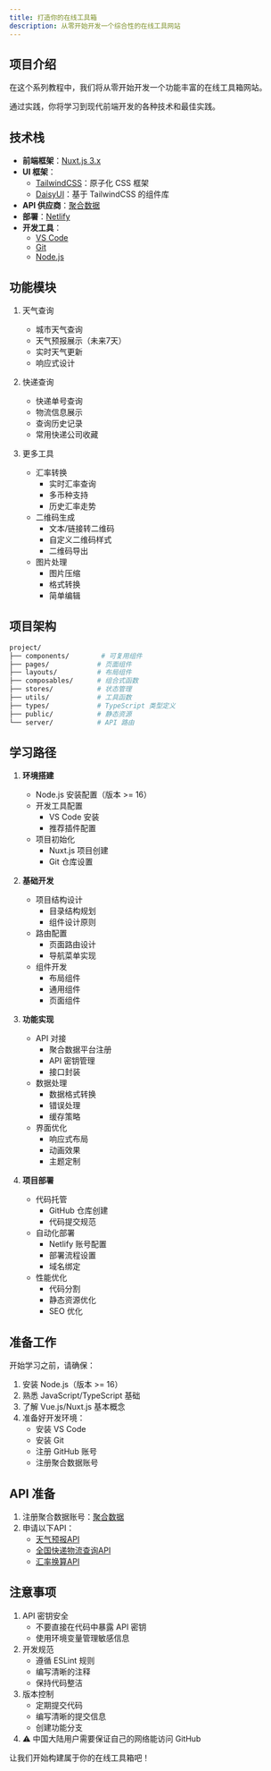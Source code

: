 ```yaml
---
title: 打造你的在线工具箱
description: 从零开始开发一个综合性的在线工具网站
---
```


## 项目介绍

在这个系列教程中，我们将从零开始开发一个功能丰富的在线工具箱网站。

通过实践，你将学习到现代前端开发的各种技术和最佳实践。

## 技术栈

- **前端框架**：[Nuxt.js 3.x](https://nuxt.com/)
- **UI 框架**：
  - [TailwindCSS](https://tailwindcss.com/)：原子化 CSS 框架
  - [DaisyUI](https://daisyui.com/)：基于 TailwindCSS 的组件库
- **API 供应商**：[聚合数据](https://www.juhe.cn/)
- **部署**：[Netlify](https://www.netlify.com/)
- **开发工具**：
  - [VS Code](https://code.visualstudio.com/)
  - [Git](https://git-scm.com/)
  - [Node.js](https://nodejs.org/)

## 功能模块

1. 天气查询
   - 城市天气查询
   - 天气预报展示（未来7天）
   - 实时天气更新
   - 响应式设计

2. 快递查询
   - 快递单号查询
   - 物流信息展示
   - 查询历史记录
   - 常用快递公司收藏

3. 更多工具
   - 汇率转换
     - 实时汇率查询
     - 多币种支持
     - 历史汇率走势
   - 二维码生成
     - 文本/链接转二维码
     - 自定义二维码样式
     - 二维码导出
   - 图片处理
     - 图片压缩
     - 格式转换
     - 简单编辑

## 项目架构

```bash
project/
├── components/        # 可复用组件
├── pages/            # 页面组件
├── layouts/          # 布局组件
├── composables/      # 组合式函数
├── stores/           # 状态管理
├── utils/            # 工具函数
├── types/            # TypeScript 类型定义
├── public/           # 静态资源
└── server/           # API 路由
```

## 学习路径

1. **环境搭建**
   - Node.js 安装配置（版本 >= 16）
   - 开发工具配置
     - VS Code 安装
     - 推荐插件配置
   - 项目初始化
     - Nuxt.js 项目创建
     - Git 仓库设置

2. **基础开发**
   - 项目结构设计
     - 目录结构规划
     - 组件设计原则
   - 路由配置
     - 页面路由设计
     - 导航菜单实现
   - 组件开发
     - 布局组件
     - 通用组件
     - 页面组件

3. **功能实现**
   - API 对接
     - 聚合数据平台注册
     - API 密钥管理
     - 接口封装
   - 数据处理
     - 数据格式转换
     - 错误处理
     - 缓存策略
   - 界面优化
     - 响应式布局
     - 动画效果
     - 主题定制

4. **项目部署**
   - 代码托管
     - GitHub 仓库创建
     - 代码提交规范
   - 自动化部署
     - Netlify 账号配置
     - 部署流程设置
     - 域名绑定
   - 性能优化
     - 代码分割
     - 静态资源优化
     - SEO 优化

## 准备工作

开始学习之前，请确保：

1. 安装 Node.js（版本 >= 16）
2. 熟悉 JavaScript/TypeScript 基础
3. 了解 Vue.js/Nuxt.js 基本概念
4. 准备好开发环境：
   - 安装 VS Code
   - 安装 Git
   - 注册 GitHub 账号
   - 注册聚合数据账号

## API 准备

1. 注册聚合数据账号：[聚合数据](https://www.juhe.cn/)
2. 申请以下API：
   - [天气预报API](https://www.juhe.cn/docs/api/id/109)
   - [全国快递物流查询API](https://www.juhe.cn/docs/api/id/106)
   - [汇率换算API](https://www.juhe.cn/docs/api/id/107)

## 注意事项

1. API 密钥安全
   - 不要直接在代码中暴露 API 密钥
   - 使用环境变量管理敏感信息
2. 开发规范
   - 遵循 ESLint 规则
   - 编写清晰的注释
   - 保持代码整洁
3. 版本控制
   - 定期提交代码
   - 编写清晰的提交信息
   - 创建功能分支
4. <span class="text-yellow-500">⚠️ 中国大陆用户需要保证自己的网络能访问 GitHub</span>

让我们开始构建属于你的在线工具箱吧！
